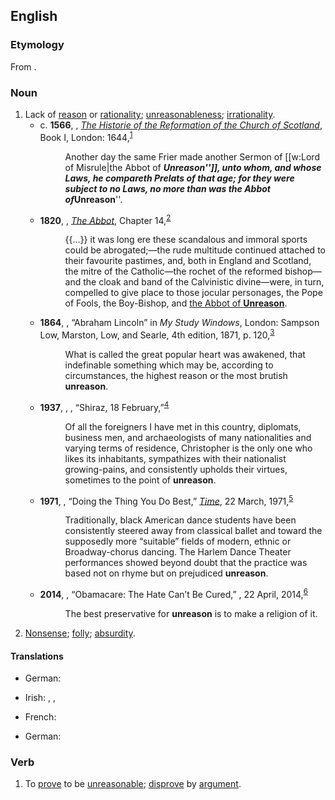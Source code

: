 ==English==

===Etymology===
From {{prefix|un|reason|lang=en}}.

===Noun===
{{en-noun|-|s}}

# Lack of [[reason]] or [[rationality]]; [[unreasonableness]]; [[irrationality]].
#* c. '''1566''', {{w|John Knox}}, ''[[w:The History of the Reformation in Scotland|The Historie of the Reformation of the Church of Scotland]]'', Book I, London: 1644,<sup>[https://archive.org/details/historieofreform00knox]</sup>
#*: Another day the same Frier made another Sermon of [[w:Lord of Misrule|the Abbot of '''''Unreason''''']], unto whom, and whose Laws, he compareth Prelats of that age; for they were subject to no Laws, no more than was the Abbot of '''''Unreason'''''.
#* '''1820''', {{w|Walter Scott}}, ''[[w:The Abbot (novel)|The Abbot]]'', Chapter 14,<sup>[http://www.gutenberg.org/files/6407/6407-h/6407-h.htm]</sup>
#*: {{...}} it was long ere these scandalous and immoral sports could be abrogated;—the rude multitude continued attached to their favourite pastimes, and, both in England and Scotland, the mitre of the Catholic—the rochet of the reformed bishop—and the cloak and band of the Calvinistic divine—were, in turn, compelled to give place to those jocular personages, the Pope of Fools, the Boy-Bishop, and [[w:Lord of Misrule|the Abbot of '''Unreason''']].
#* '''1864''', {{w|James Russell Lowell}}, “Abraham Lincoln” in ''My Study Windows'', London: Sampson Low, Marston, Low, and Searle, 4th edition, 1871, p. 120,<sup>[https://catalog.hathitrust.org/Record/011557451]</sup>
#*: What is called the great popular heart was awakened, that indefinable something which may be, according to circumstances, the highest reason or the most brutish '''unreason'''.
#* '''1937''', {{w|Robert Byron}}, {{w|The Road to Oxiana}}, “Shiraz, 18 February,”<sup>[http://www.gutenberg.net.au/ebooks14/1403301h.html]</sup>
#*: Of all the foreigners I have met in this country, diplomats, business men, and archaeologists of many nationalities and varying terms of residence, Christopher is the only one who likes its inhabitants, sympathizes with their nationalist growing-pains, and consistently upholds their virtues, sometimes to the point of '''unreason'''.
#* '''1971''', {{w|John T. Elson}}, “Doing the Thing You Do Best,” ''[[w:Time (magazine)|Time]]'', 22 March, 1971,<sup>[http://www.time.com/time/magazine/article/0,9171,904931,00.html]</sup>
#*: Traditionally, black American dance students have been consistently steered away from classical ballet and toward the supposedly more “suitable” fields of modern, ethnic or Broadway-chorus dancing. The Harlem Dance Theater performances showed beyond doubt that the practice was based not on rhyme but on prejudiced '''unreason'''.
#* '''2014''', {{w|Garry Wills}}, “Obamacare: The Hate Can’t Be Cured,” ''{{w|New York Review of Books}}'', 22 April, 2014,<sup>[http://www.nybooks.com/daily/2014/04/22/obamacare-hate-cant-be-cured/]</sup>
#*: The best preservative for '''unreason''' is to make a religion of it.
# [[nonsense|Nonsense]]; [[folly]]; [[absurdity]].

====Translations====
{{trans-top|lack of reason}}
* German: {{t+|de|Unvernunft|f}}
{{trans-mid}}
* Irish: {{t|ga|aingiall|f}}, {{t|ga|éigiall|f}}, {{t|ga|míréasún|m}}
{{trans-bottom}}

{{trans-top|nonsense, folly}}
* French: {{t+|fr|déraison|f}}
{{trans-mid}}
* German: {{t+|de|Torheit|f}}
{{trans-bottom}}

===Verb===
{{en-verb}}

# {{lb|en|transitive|rare}} To [[prove]] to be [[unreasonable]]; [[disprove]] by [[argument]]. {{rfv-sense|lang=en}}